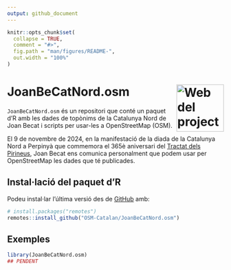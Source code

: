 ```yaml
---
output: github_document
---
```


<!-- README.md is generated from README.Rmd. Please edit that file -->

```r
knitr::opts_chunk$set(
  collapse = TRUE,
  comment = "#>",
  fig.path = "man/figures/README-",
  out.width = "100%"
)
```

# JoanBeCatNord.osm <a href="https://osm-catalan.github.io/JoanBeCatNord.osm"><img src='man/figures/logo.svg' align="right" height=110 alt="Web del projecte"/></a>

<!-- badges: start -->
<!-- badges: end -->

`JoanBeCatNord.osm` és un repositori que conté un paquet d'R amb les dades de topònims de la Catalunya Nord de Joan
Becat i scripts per usar-les a OpenStreetMap (OSM).

El 9 de novembre de 2024, en la manifestació de la diada de la Catalunya Nord a Perpinyà que commemora el 365è
aniversari del [Tractat dels Pirineus](https://ca.wikipedia.org/wiki/Tractat_dels_Pirineus), Joan Becat ens comunica
personalment que podem usar per OpenStreetMap les dades que té publicades.

## Instal·lació del paquet d'R

Podeu instal·lar l'última versió des de [GitHub](https://github.com/) amb:

``` r
# install.packages("remotes")
remotes::install_github("OSM-Catalan/JoanBeCatNord.osm")
```

## Exemples

```r
library(JoanBeCatNord.osm)
## PENDENT
```
